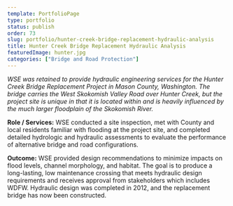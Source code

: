 ```yaml
---
template: PortfolioPage
type: portfolio
status: publish
order: 73
slug: portfolio/hunter-creek-bridge-replacement-hydraulic-analysis
title: Hunter Creek Bridge Replacement Hydraulic Analysis
featuredImage: hunter.jpg
categories: ["Bridge and Road Protection"]
---
```


_WSE was retained to provide hydraulic engineering services for the Hunter Creek Bridge Replacement Project in Mason County, Washington. The bridge carries the West Skokomish Valley Road over Hunter Creek, but the project site is unique in that it is located within and is heavily influenced by the much larger floodplain of the Skokomish River._  
  
**Role / Services:** WSE conducted a site inspection, met with County and local residents familiar with flooding at the project site, and completed detailed hydrologic and hydraulic assessments to evaluate the performance of alternative bridge and road configurations.  
  
**Outcome:** WSE provided design recommendations to minimize impacts on flood levels, channel morphology, and habitat. The goal is to produce a long-lasting, low maintenance crossing that meets hydraulic design requirements and receives approval from stakeholders which includes WDFW. Hydraulic design was completed in 2012, and the replacement bridge has now been constructed.